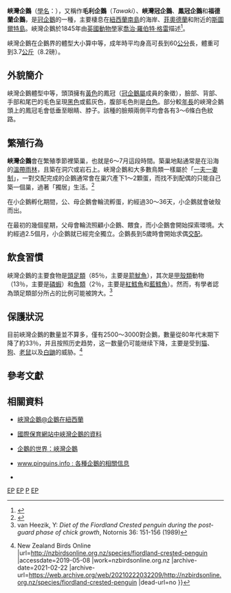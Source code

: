 {{Speciesbox
| name = 峽灣企鵝
| status = VU 
| status_system = IUCN3.1
| status_ref = <ref>{{IUCN2008|assessors=[[BirdLife_International|BirdLife International]]|year=2008|id=144803|title=Eudyptes pachyrhynchus|downloaded=2010-07-04}}</ref>
| trend = down
| image = Fiordland penguin (Mattern).jpg
| image_width = 240px
| genus = Eudyptes
| species = pachyrhynchus
| authority = [[喬治·羅伯特·格雷|G R Gray]]，1845
| range_map = FIordland Penguin.png
| range_map_caption = 峽灣企鵝的'''主要'''分布區域
}}
'''峽灣企鵝'''（[[學名|學名]]：{{lang|la|''Eudyptes pachyrhynchus''}}），又稱作'''毛利企鵝'''（''Tawaki''）、'''峽灣冠企鵝'''、'''鳳冠企鵝'''和'''福德蘭企鵝'''，是[[冠企鵝屬|冠企鵝]]的一種，主要棲息在[[紐西蘭|紐西蘭]][[南島|南島]]的海岸、[[菲奧德蘭|菲奧德蘭]]和附近的[[斯圖爾特島|斯圖爾特島]]。峽灣企鵝於1845年由[[英國|英國]][[動物學|動物學]]家[[喬治·羅伯特·格雷|喬治·羅伯特·格雷]]描述<ref name="Liddell 1980">{{Cite book |title=A Greek-English Lexicon (Abridged Edition) |url=https://archive.org/details/lexicon00lidd |last=Liddell, Henry George and Robert Scott (philologist) |publisher=[[牛津大學|牛津大學出版社]] |year=1980 |isbn=0-19-910207-4 |location=United Kingdom}}</ref>。

峽灣企鵝在企鵝界的體型大小算中等，成年時平均身高可長到60[[公分|公分]]長，體重可到3.7[[公斤|公斤]]（8.2磅）。

== 外貌簡介 ==
峽灣企鵝體型中等，頭頂擁有[[黃色|黃色]]的鳳冠（[[冠企鵝屬|冠企鵝屬]]成員的象徵），臉部、背部、手部和尾巴的毛色呈現[[黑色|黑色]]或藍灰色，腹部毛色則是[[白色|白色]]。部分較[[老|年長]]的峽灣企鵝頭上的鳳冠毛會低垂至眼睛、脖子。該種的臉頰兩側平均會各有3～6條白色紋路。

== 繁殖行為 ==
'''峽灣企鵝'''會在繁殖季節裡築巢，也就是6～7月這段時間。築巢地點通常是在沿海的[[溫帶雨林|溫帶雨林]]，且築在洞穴或岩石上。峽灣企鵝和大多數鳥類一樣屬於「[[一夫一妻制|一夫一妻制]]」，一對交配完成的企鵝通常會在巢穴產下1～2顆蛋，而找不到配偶的只能自己築一個巢，過著「獨居」生活。<ref>{{Cite web |title=Fiordland Penguin |url=http://www.photovolcanica.com/PenguinSpecies/Fiordland/FiordlandCrestedPenguinPhotos.html |accessdate=2010年7月2日 |author=Roscoe, R |publisher=Photo Volcaniaca |archive-date=2020年1月5日 |archive-url=https://web.archive.org/web/20200105201234/http://photovolcanica.com/PenguinSpecies/Fiordland/FiordlandCrestedPenguinPhotos.html |dead-url=no }}</ref>

在小企鵝孵化期間，公、母企鵝會輪流孵蛋，約經過30～36天，小企鵝就會破殼而出。

在最初的幾個星期，父母會輪流照顧小企鵝、餵食，而小企鵝會開始探索環境。大約經過2.5個月，小企鵝就已經完全獨立。企鵝長到5歲時會開始求偶[[交配|交配]]。

== 飲食習慣 ==
峽灣企鵝的主要食物是[[頭足類|頭足類]]（85％，主要是[[魷魚|箭魷魚]]），其次是[[甲殼類|甲殼類]]動物（13％，主要是[[磷蝦|磷蝦]]）和[[魚類|魚類]]（2％，主要是[[紅鱈魚|紅鱈魚]]和[[藍鱈魚|藍鱈魚]]）。然而，有學者認為頭足類部分所占的比例可能被誇大。<ref>van Heezik, Y: ''Diet of the Fiordland Crested penguin during the post-guard phase of chick growth'', Notornis 36: 151-156 (1989)</ref>

== 保護狀況 ==
目前峽灣企鵝的數量並不算多，僅有2500～3000對企鵝，數量從80年代末期下降了約33％，并且按照历史趋势，这一数量仍可能继续下降，主要是受到[[猫|猫]]、[[犬|狗]]、[[鼠|老鼠]]以及[[白鼬|白鼬]]的威胁。<ref>{{Cite web |title=Fiordland crested penguin {{!}} New Zealand Birds Online |url=http://nzbirdsonline.org.nz/species/fiordland-crested-penguin |accessdate=2019-05-08 |work=nzbirdsonline.org.nz |archive-date=2021-02-22 |archive-url=https://web.archive.org/web/20210222032209/http://nzbirdsonline.org.nz/species/fiordland-crested-penguin |dead-url=no }}</ref>

== 參考文獻 ==
<references/>

== 相關資料 ==
* {{en}}[https://web.archive.org/web/20060927213240/http://www.penguin.net.nz/species/fiord/index.html 峽灣企鵝@企鵝在紐西蘭]
* {{en}}[http://www.penguins.cl/fiordland-penguins.htm 國際保育網站中峽灣企鵝的資料] {{Wayback|url=http://www.penguins.cl/fiordland-penguins.htm |date=20201114002822 }}
* {{en}}[http://www.penguinworld.com/types/fiordland.html 企鵝的世界：峽灣企鵝] {{Wayback|url=http://www.penguinworld.com/types/fiordland.html |date=20210113175251 }}
* {{en}}[http://www.pinguins.info www.pinguins.info : 各種企鵝的相關信息] {{Wayback|url=http://www.pinguins.info/ |date=20190418040315 }}
* {{en}}{{Cite web |title=Fiordland Penguin |url=http://www.photovolcanica.com/PenguinSpecies/Fiordland/FiordlandCrestedPenguinPhotos.html |accessdate=13 April 2008 |author=Roscoe, R |publisher=Photo Volcaniaca |archive-date=2020-01-05 |archive-url=https://web.archive.org/web/20200105201234/http://photovolcanica.com/PenguinSpecies/Fiordland/FiordlandCrestedPenguinPhotos.html |dead-url=no }}

{{企鵝}}
{{Taxonbar|from=Q622637}}

[[Category:IUCN红色名录易危物种|EP]]
[[Category:企鵝科|EP]]
[[Category:冠企鵝屬|P]]
[[Category:紐西蘭鳥類|EP]]